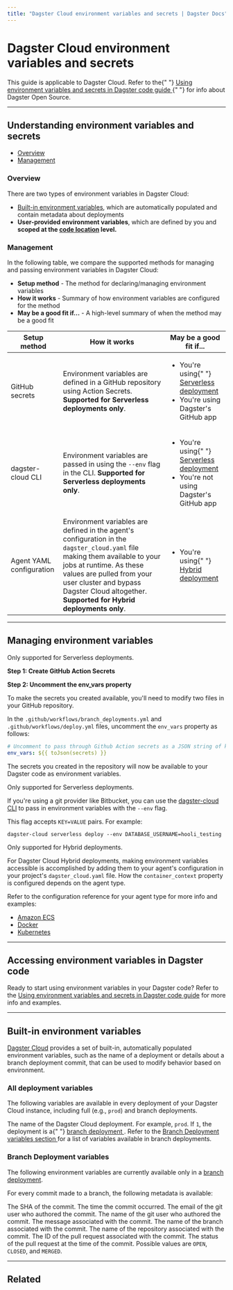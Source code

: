 ```yaml
---
title: "Dagster Cloud environment variables and secrets | Dagster Docs"
---
```


# Dagster Cloud environment variables and secrets

<Note>
  This guide is applicable to Dagster Cloud. Refer to the{" "}
  <a href="/guides/dagster/using-environment-variables-and-secrets">
    Using environment variables and secrets in Dagster code guide
  </a>{" "}
  for info about Dagster Open Source.
</Note>

<EnvironmentVariablesIntro />

---

## Understanding environment variables and secrets

- [Overview](#overview)
- [Management](#management)

### Overview

There are two types of environment variables in Dagster Cloud:

- [Built-in environment variables](#built-in-environment-variables), which are automatically populated and contain metadata about deployments
- **User-provided environment variables**, which are defined by you and **scoped at the [code location](/dagster-cloud/developing-testing/code-locations) level.**

### Management

In the following table, we compare the supported methods for managing and passing environment variables in Dagster Cloud:

- **Setup method** - The method for declaring/managing environment variables
- **How it works** - Summary of how environment variables are configured for the method
- **May be a good fit if...** - A high-level summary of when the method may be a good fit

<table
  className="table"
  style={{
    width: "100%",
  }}
>
  <thead>
    <tr>
      <th
        style={{
          width: "15%",
        }}
      >
        Setup method
      </th>
      <th
        style={{
          width: "40%",
        }}
      >
        How it works
      </th>
      <th>May be a good fit if...</th>
    </tr>
  </thead>
  <tbody>
    <tr>
      <td>GitHub secrets</td>
      <td>
        Environment variables are defined in a GitHub repository using Action
        Secrets. <strong>Supported for Serverless deployments only</strong>.
      </td>
      <td>
        <ul
          style={{
            marginTop: "0px",
          }}
        >
          <li
            style={{
              marginTop: "0px",
            }}
          >
            You're using{" "}
            <a href="/dagster-cloud/deployment/serverless">
              Serverless deployment
            </a>
          </li>
          <li>You're using Dagster's GitHub app</li>
        </ul>
      </td>
    </tr>
    <tr>
      <td>dagster-cloud CLI</td>
      <td>
        Environment variables are passed in using the <code>--env</code> flag in
        the CLI. <strong>Supported for Serverless deployments only</strong>.
      </td>
      <td>
        <ul
          style={{
            marginTop: "0px",
          }}
        >
          <li
            style={{
              marginTop: "0px",
            }}
          >
            You're using{" "}
            <a href="/dagster-cloud/deployment/serverless">
              Serverless deployment
            </a>
          </li>
          <li>You're not using Dagster's GitHub app</li>
        </ul>
      </td>
    </tr>
    <tr>
      <td>Agent YAML configuration</td>
      <td>
        Environment variables are defined in the agent's configuration in the
        <code>dagster_cloud.yaml</code> file making them available to your jobs at runtime. 
        As these values are pulled from your user cluster and bypass Dagster Cloud altogether. 
        <strong>Supported for Hybrid deployments only</strong>.
      </td>
      <td>
        <ul
          style={{
            marginTop: "0px",
          }}
        >
          <li
            style={{
              marginTop: "0px",
            }}
          >
            You're using{" "}
            <a href="/dagster-cloud/deployment/hybrid">Hybrid deployment</a>
          </li>
        </ul>
      </td>
    </tr>
  </tbody>
</table>

---

## Managing environment variables

<TabGroup>
  <TabItem name="GitHub Action Secrets (Serverless)">
<Note>Only supported for Serverless deployments.</Note>

**Step 1: Create GitHub Action Secrets**

<AddGitubRepositorySecret />

**Step 2: Uncomment the env_vars property**

To make the secrets you created available, you'll need to modify two files in your GitHub repository.

In the `.github/workflows/branch_deployments.yml` and `.github/workflows/deploy.yml` files, uncomment the `env_vars` property as follows:

```yaml
# Uncomment to pass through Github Action secrets as a JSON string of key-value pairs
env_vars: ${{ toJson(secrets) }}
```

The secrets you created in the repository will now be available to your Dagster code as environment variables.

  </TabItem>
  <TabItem name="dagster-cloud CLI (Serverless)">
<Note>Only supported for Serverless deployments.</Note>

If you're using a git provider like Bitbucket, you can use the [dagster-cloud CLI](/dagster-cloud/developing-testing/dagster-cloud-cli) to pass in environment variables with the `--env` flag.

This flag accepts `KEY=VALUE` pairs. For example:

```shell
dagster-cloud serverless deploy --env DATABASE_USERNAME=hooli_testing
```

  </TabItem>
  <TabItem name="Agent configuration (Hybrid)">
<Note>Only supported for Hybrid deployments.</Note>

For Dagster Cloud Hybrid deployments, making environment variables accessible is accomplished by adding them to your agent's configuration in your project's <code>dagster_cloud.yaml</code> file. How the <code>container_context</code> property is configured depends on the agent type.

Refer to the configuration reference for your agent type for more info and examples:

- [Amazon ECS](/dagster-cloud/deployment/agents/amazon-ecs/configuration-reference#environment-variables-and-secrets)
- [Docker](/dagster-cloud/deployment/agents/docker/configuration-reference#environment-variables-and-secrets)
- [Kubernetes](/dagster-cloud/deployment/agents/kubernetes/configuration-reference#environment-variables-and-secrets)

</TabItem>
</TabGroup>

---

## Accessing environment variables in Dagster code

Ready to start using environment variables in your Dagster code? Refer to the [Using environment variables and secrets in Dagster code guide](/guides/dagster/using-environment-variables-and-secrets) for more info and examples.

---

## Built-in environment variables

[Dagster Cloud](/dagster-cloud) provides a set of built-in, automatically populated environment variables, such as the name of a deployment or details about a branch deployment commit, that can be used to modify behavior based on environment.

### All deployment variables

The following variables are available in every deployment of your Dagster Cloud instance, including full (e.g., `prod`) and branch deployments.

<ReferenceTable>
  <ReferenceTableItem propertyName="DAGSTER_CLOUD_DEPLOYMENT_NAME">
    The name of the Dagster Cloud deployment. For example, <code>prod</code>.
  </ReferenceTableItem>
  <ReferenceTableItem propertyName="DAGSTER_CLOUD_IS_BRANCH_DEPLOYMENT">
    If <code>1</code>, the deployment is a{" "}
    <a href="/dagster-cloud/developing-testing/branch-deployments">
      branch deployment
    </a>
    . Refer to the <a href="#branch-deployment-variables">
      Branch Deployment variables section
    </a> for a list of variables available in branch deployments.
  </ReferenceTableItem>
</ReferenceTable>

### Branch Deployment variables

The following environment variables are currently available only in a [branch deployment](/dagster-cloud/developing-testing/branch-deployments).

For every commit made to a branch, the following metadata is available:

<ReferenceTable>
  <ReferenceTableItem propertyName="DAGSTER_CLOUD_GIT_SHA">
    The SHA of the commit.
  </ReferenceTableItem>
  <ReferenceTableItem propertyName="DAGSTER_CLOUD_GIT_TIMESTAMP">
    The time the commit occurred.
  </ReferenceTableItem>
  <ReferenceTableItem propertyName="DAGSTER_CLOUD_GIT_AUTHOR_EMAIL">
    The email of the git user who authored the commit.
  </ReferenceTableItem>
  <ReferenceTableItem propertyName="DAGSTER_CLOUD_GIT_AUTHOR_NAME">
    The name of the git user who authored the commit.
  </ReferenceTableItem>
  <ReferenceTableItem propertyName="DAGSTER_CLOUD_GIT_MESSAGE">
    The message associated with the commit.
  </ReferenceTableItem>
  <ReferenceTableItem propertyName="DAGSTER_CLOUD_GIT_BRANCH">
    The name of the branch associated with the commit.
  </ReferenceTableItem>
  <ReferenceTableItem propertyName="DAGSTER_CLOUD_GIT_REPO">
    The name of the repository associated with the commit.
  </ReferenceTableItem>
  <ReferenceTableItem propertyName="DAGSTER_CLOUD_PULL_REQUEST_ID">
    The ID of the pull request associated with the commit.
  </ReferenceTableItem>
  <ReferenceTableItem propertyName="DAGSTER_CLOUD_PULL_REQUEST_STATUS">
    The status of the pull request at the time of the commit. Possible values
    are <code>OPEN</code>, <code>CLOSED</code>, and <code>MERGED</code>.
  </ReferenceTableItem>
</ReferenceTable>

---

## Related

<ArticleList>
  <ArticleListItem
    title="Using environment variables and secrets in Dagster"
    href="/guides/dagster/using-environment-variables-and-secrets"
  ></ArticleListItem>
  <ArticleListItem
    title="Transitioning data pipelines from development to production"
    href="/guides/dagster/transitioning-data-pipelines-from-development-to-production"
  ></ArticleListItem>
  <ArticleListItem
    title="Testing against production with Dagster Cloud Branch Deployments"
    href="/guides/dagster/branch_deployments"
  ></ArticleListItem>
  <ArticleListItem
    title="Understanding run configuration"
    href="/concepts/configuration/config-schema"
  ></ArticleListItem>
  <ArticleListItem
    title="Using the Configured API"
    href="/concepts/configured/configured"
  ></ArticleListItem>
  <ArticleListItem
    title="Understanding resources"
    href="/concepts/resources"
  ></ArticleListItem>
</ArticleList>
